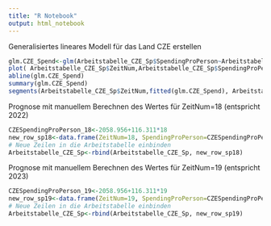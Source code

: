 ```yaml
---
title: "R Notebook"
output: html_notebook
---
```

Generalisiertes lineares Modell für das Land CZE erstellen
```r
glm.CZE_Spend<-glm(Arbeitstabelle_CZE_Sp$SpendingProPerson~Arbeitstabelle_CZE_Sp$ZeitNum)
plot( Arbeitstabelle_CZE_Sp$ZeitNum,Arbeitstabelle_CZE_Sp$SpendingProPerson)
abline(glm.CZE_Spend)
summary(glm.CZE_Spend)
segments(Arbeitstabelle_CZE_Sp$ZeitNum,fitted(glm.CZE_Spend), Arbeitstabelle_CZE_Sp$ZeitNum,Arbeitstabelle_CZE_Sp$SpendingProPerson)
```
Prognose mit manuellem Berechnen des Wertes für ZeitNum=18 (entspricht 2022)
```r
CZESpendingProPerson_18<-2058.956+116.311*18
new_row_sp18<-data.frame(ZeitNum=18, SpendingProPerson=CZESpendingProPerson_18)
# Neue Zeilen in die Arbeitstabelle einbinden
Arbeitstabelle_CZE_Sp<-rbind(Arbeitstabelle_CZE_Sp, new_row_sp18)
```
Prognose mit manuellem Berechnen des Wertes für ZeitNum=19 (entspricht 2023)
```r
CZESpendingProPerson_19<-2058.956+116.311*19
new_row_sp19<-data.frame(ZeitNum=19, SpendingProPerson=CZESpendingProPerson_19)
# Neue Zeilen in die Arbeitstabelle einbinden
Arbeitstabelle_CZE_Sp<-rbind(Arbeitstabelle_CZE_Sp, new_row_sp19)
```

